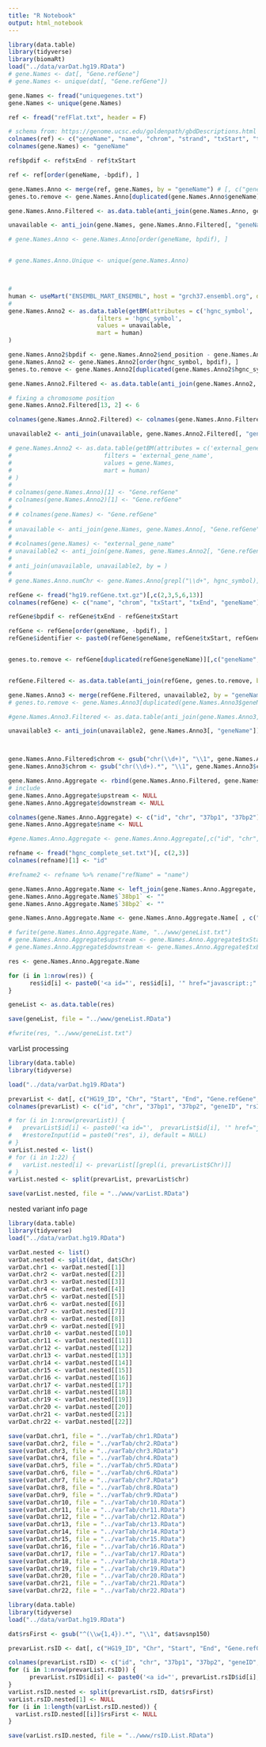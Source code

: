 ```yaml
---
title: "R Notebook"
output: html_notebook
---
```




```r
library(data.table)
library(tidyverse)
library(biomaRt)
load("../data/varDat.hg19.RData")
# gene.Names <- dat[, "Gene.refGene"]
# gene.Names <- unique(dat[, "Gene.refGene"])

gene.Names <- fread("uniquegenes.txt")
gene.Names <- unique(gene.Names)

ref <- fread("refFlat.txt", header = F)

# schema from: https://genome.ucsc.edu/goldenpath/gbdDescriptions.html
colnames(ref) <- c("geneName", "name", "chrom", "strand", "txStart", "txEnd", "cdsStart", "cdsEnd", "exonCount", "exonStarts", "exonEnds")
colnames(gene.Names) <- "geneName"

ref$bpdif <- ref$txEnd - ref$txStart

ref <- ref[order(geneName, -bpdif), ]

gene.Names.Anno <- merge(ref, gene.Names, by = "geneName") # [, c("geneName", "name", "strand", "chrom", "txStart", "txEnd")]
genes.to.remove <- gene.Names.Anno[duplicated(gene.Names.Anno$geneName)][,c("geneName", "name", "bpdif")]

gene.Names.Anno.Filtered <- as.data.table(anti_join(gene.Names.Anno, genes.to.remove, by = "name")[, c("geneName", "chrom", "txStart", "txEnd")])

unavailable <- anti_join(gene.Names, gene.Names.Anno.Filtered[, "geneName"])

# gene.Names.Anno <- gene.Names.Anno[order(geneName, bpdif), ]


# gene.Names.Anno.Unique <- unique(gene.Names.Anno)



# 
human <- useMart("ENSEMBL_MART_ENSEMBL", host = "grch37.ensembl.org", dataset = "hsapiens_gene_ensembl")
# 
gene.Names.Anno2 <- as.data.table(getBM(attributes = c('hgnc_symbol', 'chromosome_name', 'start_position', 'end_position'), 
                         filters = 'hgnc_symbol',
                         values = unavailable,
                         mart = human)
)

gene.Names.Anno2$bpdif <- gene.Names.Anno2$end_position - gene.Names.Anno2$start_position
gene.Names.Anno2 <- gene.Names.Anno2[order(hgnc_symbol, bpdif), ]
genes.to.remove <- gene.Names.Anno2[duplicated(gene.Names.Anno2$hgnc_symbol)]

gene.Names.Anno2.Filtered <- as.data.table(anti_join(gene.Names.Anno2, genes.to.remove, by = "hgnc_symbol"))[, -c("bpdif")]

# fixing a chromosome position
gene.Names.Anno2.Filtered[13, 2] <- 6

colnames(gene.Names.Anno2.Filtered) <- colnames(gene.Names.Anno.Filtered)

unavailable2 <- anti_join(unavailable, gene.Names.Anno2.Filtered[, "geneName"])

# gene.Names.Anno2 <- as.data.table(getBM(attributes = c('external_gene_name', 'chromosome_name', 'start_position', 'end_position'), 
#                          filters = 'external_gene_name', 
#                          values = gene.Names, 
#                          mart = human)
# )
# 
# colnames(gene.Names.Anno)[1] <- "Gene.refGene"
# colnames(gene.Names.Anno2)[1] <- "Gene.refGene"
# 
# # colnames(gene.Names) <- "Gene.refGene"
# 
# unavailable <- anti_join(gene.Names, gene.Names.Anno[, "Gene.refGene"])
# 
# #colnames(gene.Names) <- "external_gene_name"
# unavailable2 <- anti_join(gene.Names, gene.Names.Anno2[, "Gene.refGene"])
# 
# anti_join(unavailable, unavailable2, by = )
# 
# gene.Names.Anno.numChr <- gene.Names.Anno[grepl("\\d+", hgnc_symbol)]

refGene <- fread("hg19.refGene.txt.gz")[,c(2,3,5,6,13)]
colnames(refGene) <- c("name", "chrom", "txStart", "txEnd", "geneName")

refGene$bpdif <- refGene$txEnd - refGene$txStart

refGene <- refGene[order(geneName, -bpdif), ]
refGene$identifier <- paste0(refGene$geneName, refGene$txStart, refGene$txEnd, refGene$name)


genes.to.remove <- refGene[duplicated(refGene$geneName)][,c("geneName", "name", "bpdif", "identifier")]


refGene.Filtered <- as.data.table(anti_join(refGene, genes.to.remove, by = "identifier")[, c("geneName", "chrom", "txStart", "txEnd")])

gene.Names.Anno3 <- merge(refGene.Filtered, unavailable2, by = "geneName") # [, c("geneName", "name", "strand", "chrom", "txStart", "txEnd")]
# genes.to.remove <- gene.Names.Anno3[duplicated(gene.Names.Anno3$geneName)][,c("geneName", "name", "bpdif")]

#gene.Names.Anno3.Filtered <- as.data.table(anti_join(gene.Names.Anno3, genes.to.remove, by = "name")[, c("geneName", "chrom", "txStart", "txEnd")])

unavailable3 <- anti_join(unavailable2, gene.Names.Anno3[, "geneName"])



gene.Names.Anno.Filtered$chrom <- gsub("chr(\\d+)", "\\1", gene.Names.Anno.Filtered$chrom)
gene.Names.Anno3$chrom <- gsub("chr(\\d+).*", "\\1", gene.Names.Anno3$chrom)

gene.Names.Anno.Aggregate <- rbind(gene.Names.Anno.Filtered, gene.Names.Anno2.Filtered, gene.Names.Anno3)
# include 
gene.Names.Anno.Aggregate$upstream <- NULL
gene.Names.Anno.Aggregate$downstream <- NULL

colnames(gene.Names.Anno.Aggregate) <- c("id", "chr", "37bp1", "37bp2")
gene.Names.Anno.Aggregate$name <- NULL

#gene.Names.Anno.Aggregate <- gene.Names.Anno.Aggregate[,c("id", "chr", "37bp1", "37bp2")]

refname <- fread("hgnc_complete_set.txt")[, c(2,3)]
colnames(refname)[1] <- "id"

#refname2 <- refname %>% rename("refName" = "name")

gene.Names.Anno.Aggregate.Name <- left_join(gene.Names.Anno.Aggregate, refname, by = "id")
gene.Names.Anno.Aggregate.Name$`38bp1` <- ""
gene.Names.Anno.Aggregate.Name$`38bp2` <- ""

gene.Names.Anno.Aggregate.Name <- gene.Names.Anno.Aggregate.Name[ , c("id", "name", "chr", "38bp1", "38bp2", "37bp1", "37bp2")]

# fwrite(gene.Names.Anno.Aggregate.Name, "../www/geneList.txt")
# gene.Names.Anno.Aggregate$upstream <- gene.Names.Anno.Aggregate$txStart - 1000
# gene.Names.Anno.Aggregate$downstream <- gene.Names.Anno.Aggregate$txEnd + 1000

res <- gene.Names.Anno.Aggregate.Name

for (i in 1:nrow(res)) {
      res$id[i] <- paste0('<a id="', res$id[i], '" href="javascript:;" onclick="resClick(this.id)">', res$id[i], '</a>')
}

geneList <- as.data.table(res)

save(geneList, file = "../www/geneList.RData")

#fwrite(res, "../www/geneList.txt")

```

varList processing
```r
library(data.table)
library(tidyverse)

load("../data/varDat.hg19.RData")

prevarList <- dat[, c("HG19_ID", "Chr", "Start", "End", "Gene.refGene", "avsnp150")]
colnames(prevarList) <- c("id", "chr", "37bp1", "37bp2", "geneID", "rsID")

# for (i in 1:nrow(prevarList)) {
#   prevarList$id[i] <- paste0('<a id="',  prevarList$id[i], '" href="javascript:;" onclick="varClick(this.id)">', prevarList$id[i], '</a>')
#   #restoreInput(id = paste0("res", i), default = NULL)
# }
varList.nested <- list()
# for (i in 1:22) {
#   varList.nested[i] <- prevarList[[grepl(i, prevarList$Chr)]]
# }
varList.nested <- split(prevarList, prevarList$chr)

save(varList.nested, file = "../www/varList.RData")

```

nested variant info page
```r
library(data.table)
library(tidyverse)
load("../data/varDat.hg19.RData")

varDat.nested <- list()
varDat.nested <- split(dat, dat$Chr)
varDat.chr1 <- varDat.nested[[1]]
varDat.chr2 <- varDat.nested[[2]]
varDat.chr3 <- varDat.nested[[3]]
varDat.chr4 <- varDat.nested[[4]]
varDat.chr5 <- varDat.nested[[5]]
varDat.chr6 <- varDat.nested[[6]]
varDat.chr7 <- varDat.nested[[7]]
varDat.chr8 <- varDat.nested[[8]]
varDat.chr9 <- varDat.nested[[9]]
varDat.chr10 <- varDat.nested[[10]]
varDat.chr11 <- varDat.nested[[11]]
varDat.chr12 <- varDat.nested[[12]]
varDat.chr13 <- varDat.nested[[13]]
varDat.chr14 <- varDat.nested[[14]]
varDat.chr15 <- varDat.nested[[15]]
varDat.chr16 <- varDat.nested[[16]]
varDat.chr17 <- varDat.nested[[17]]
varDat.chr18 <- varDat.nested[[18]]
varDat.chr19 <- varDat.nested[[19]]
varDat.chr20 <- varDat.nested[[20]]
varDat.chr21 <- varDat.nested[[21]]
varDat.chr22 <- varDat.nested[[22]]

save(varDat.chr1, file = "../varTab/chr1.RData")
save(varDat.chr2, file = "../varTab/chr2.RData")
save(varDat.chr3, file = "../varTab/chr3.RData")
save(varDat.chr4, file = "../varTab/chr4.RData")
save(varDat.chr5, file = "../varTab/chr5.RData")
save(varDat.chr6, file = "../varTab/chr6.RData")
save(varDat.chr7, file = "../varTab/chr7.RData")
save(varDat.chr8, file = "../varTab/chr8.RData")
save(varDat.chr9, file = "../varTab/chr9.RData")
save(varDat.chr10, file = "../varTab/chr10.RData")
save(varDat.chr11, file = "../varTab/chr11.RData")
save(varDat.chr12, file = "../varTab/chr12.RData")
save(varDat.chr13, file = "../varTab/chr13.RData")
save(varDat.chr14, file = "../varTab/chr14.RData")
save(varDat.chr15, file = "../varTab/chr15.RData")
save(varDat.chr16, file = "../varTab/chr16.RData")
save(varDat.chr17, file = "../varTab/chr17.RData")
save(varDat.chr18, file = "../varTab/chr18.RData")
save(varDat.chr19, file = "../varTab/chr19.RData")
save(varDat.chr20, file = "../varTab/chr20.RData")
save(varDat.chr21, file = "../varTab/chr21.RData")
save(varDat.chr22, file = "../varTab/chr22.RData")
```

```r
library(data.table)
library(tidyverse)
load("../data/varDat.hg19.RData")

dat$rsFirst <- gsub("^(\\w{1,4}).*", "\\1", dat$avsnp150)

prevarList.rsID <- dat[, c("HG19_ID", "Chr", "Start", "End", "Gene.refGene", "avsnp150", "rsFirst")]

colnames(prevarList.rsID) <- c("id", "chr", "37bp1", "37bp2", "geneID", "rsID", "rsFirst")
for (i in 1:nrow(prevarList.rsID)) {
      prevarList.rsID$id[i] <- paste0('<a id="', prevarList.rsID$id[i], '" href="javascript:;"onclick="resClick(this.id)">', prevarList.rsID$id[i], '</a>')
}
varList.rsID.nested <- split(prevarList.rsID, dat$rsFirst)
varList.rsID.nested[1] <- NULL
for (i in 1:length(varList.rsID.nested)) {
  varList.rsID.nested[[i]]$rsFirst <- NULL
}

save(varList.rsID.nested, file = "../www/rsID.List.RData")
```

